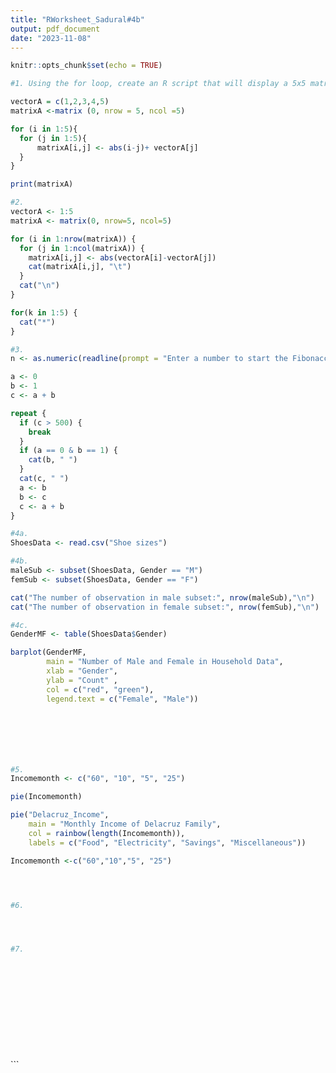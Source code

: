 ```yaml
---
title: "RWorksheet_Sadural#4b"
output: pdf_document
date: "2023-11-08"
---
```


```r
knitr::opts_chunk$set(echo = TRUE)
```

```r

#1. Using the for loop, create an R script that will display a 5x5 matrix as shown in Figure 1. It must contain vectorA = [1,2,3,4,5] and a 5 x 5 zero matrix.

vectorA = c(1,2,3,4,5)
matrixA <-matrix (0, nrow = 5, ncol =5)

for (i in 1:5){
  for (j in 1:5){
      matrixA[i,j] <- abs(i-j)+ vectorA[j]
  }
}

print(matrixA)

#2.
vectorA <- 1:5
matrixA <- matrix(0, nrow=5, ncol=5)

for (i in 1:nrow(matrixA)) {
  for (j in 1:ncol(matrixA)) {
    matrixA[i,j] <- abs(vectorA[i]-vectorA[j])
    cat(matrixA[i,j], "\t")
  }
  cat("\n")
}

for(k in 1:5) {
  cat("*")
}

#3.
n <- as.numeric(readline(prompt = "Enter a number to start the Fibonacci sequence: "))

a <- 0
b <- 1
c <- a + b

repeat {
  if (c > 500) { 
    break
  }
  if (a == 0 & b == 1) {
    cat(b, " ")
  }
  cat(c, " ")
  a <- b
  b <- c
  c <- a + b
}

#4a.
ShoesData <- read.csv("Shoe sizes")

#4b.
maleSub <- subset(ShoesData, Gender == "M")
femSub <- subset(ShoesData, Gender == "F")

cat("The number of observation in male subset:", nrow(maleSub),"\n")
cat("The number of observation in female subset:", nrow(femSub),"\n")

#4c.
GenderMF <- table(ShoesData$Gender)

barplot(GenderMF,
        main = "Number of Male and Female in Household Data",
        xlab = "Gender",
        ylab = "Count" ,
        col = c("red", "green"),
        legend.text = c("Female", "Male"))







#5.
Incomemonth <- c("60", "10", "5", "25")

pie(Incomemonth)

pie("Delacruz_Income",
    main = "Monthly Income of Delacruz Family",
    col = rainbow(length(Incomemonth)),
    labels = c("Food", "Electricity", "Savings", "Miscellaneous"))

Incomemonth <-c("60","10","5", "25")




#6.




#7.













```

























```